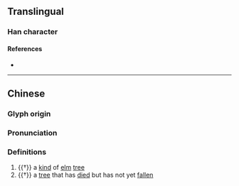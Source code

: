 {{character info/new}}
==Translingual==

===Han character===
{{Han char|rn=75|rad=木|as=15|sn=19|four=44916|canj=DTSR|ids=⿰木蓲}}

====References====
* {{Han ref|kx=0560.180|dkj=15811|dj=0949.180|hdz=21312.030|uh=6AD9|ud=27353|bh=F250|bd=62032}}

----
==Chinese==
{{zh-forms}}

===Glyph origin===
{{Han etym}}

===Pronunciation===
{{zh-pron
|m=ōu
|c=au1
|mc=y
|oc=y
|cat=n
}}

===Definitions===
{{zh-hanzi}}

# {{†}} a [[kind]] of [[elm]] [[tree]]
# {{†}} a [[tree]] that has [[die]]d but has not yet [[fall]]en